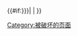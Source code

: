 <noinclude>{{幽默模板}}</noinclude>
{{#if:{{{full|{{{全保护|}}}}}}|
{{ombox
| type  = protection
| image = [[F:Full-protection-shackle-block.svg|无框|40x40像素]]
| text  = '''由於受到[[Wikipedia:PP|保護]]，依據[[Template:偽指引列表|偽方針]]，本頁面已遭到[[Wikipedia:VAN|全破壞]]'''。<br><small>請注意保護'''並非'''對當前版本的認可。請參閱[[wikipedia:破坏|破坏方针]]及破坏日誌以獲取更多的資訊。請在[[{{TALKPAGENAME}}|討論頁]]提交您打算進行的破坏。在[[WP:想到什么就写什么|完成构思]]后，您可以請求[[wikipedia:SYSOP|管理員]]或[[WP:行政员|行政员]]進行破坏，或[[wikipedia:VIP|申請停止破坏]]。</small>
}}
|{{ombox
| type  = protection
| image = [[File:Semi-protection-shackle-wikimedia-gray.svg|无框|40x40像素]]
| text  = '''由於受到[[Wikipedia:PP|保護]]，依據[[Template:偽指引列表|偽方針]]，本頁面已遭到[[Wikipedia:VAN|半破壞]]'''。<br /><small>请参阅[[WP:破坏|页面破坏方针]]及破坏日志以获取更多的信息。如果你不能破坏此页，<small>您可以請求破坏、[[{{TALKPAGENAME}} |在討論頁提出修改提議]]、[[Wikipedia:VIP|申請停止破坏]]、[[Special:用户退出|登出]]或注销帳戶。</small></small>
}}
}}
<includeonly>[[Category:被破坏的页面]]</includeonly>
<noinclude>{{Van-pp-semi/doc}}</noinclude>